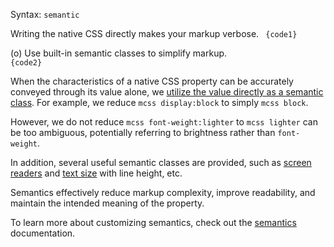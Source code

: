 
Syntax: <code className="token language-mcss"><span className="token mcss"><span className="token Mvalue">semantic</span></span></code>

Writing the native CSS directly makes your markup verbose.
<Code lang="html">
    {code1}
</Code>

(o) Use built-in semantic classes to simplify markup. <Dropped p1={code1} p2={code2} target="class" />
<Code lang="html">
    {code2}
</Code>

When the characteristics of a native CSS property can be accurately conveyed through its value alone, we [utilize the value directly as a semantic class](/docs/semantics#default-reference). For example, we reduce `mcss display:block` to simply `mcss block`.

However, we do not reduce `mcss font-weight:lighter` to `mcss lighter` can be too ambiguous, potentially referring to brightness rather than `font-weight`.

In addition, several useful semantic classes are provided, such as [screen readers](/docs/screen-readers) and [text size](/docs/text-size) with line height, etc.

Semantics effectively reduce markup complexity, improve readability, and maintain the intended meaning of the property.

To learn more about customizing semantics, check out the [semantics](/docs/semantics) documentation.